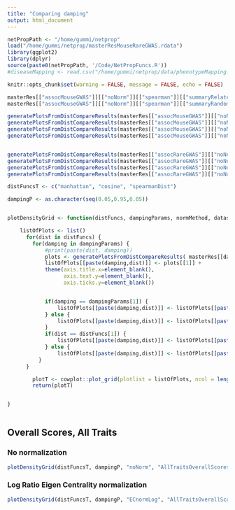 ```yaml
---
title: "Comparing damping"
output: html_document
---
```


```r
netPropPath <- "/home/gummi/netprop"
load("/home/gummi/netprop/masterResMouseRareGWAS.rdata")
library(ggplot2)
library(dplyr)
source(paste0(netPropPath, '/Code/NetPropFuncs.R'))
#diseaseMapping <- read.csv("/home/gummi/netprop/data/phenotypeMapping.csv")

knitr::opts_chunk$set(warning = FALSE, message = FALSE, echo = FALSE) 

```


```r
masterRes[["assocMouseGWAS"]][["noNorm"]][["spearman"]][["summaryRelated"]]
masterRes[["assocMouseGWAS"]][["noNorm"]][["spearman"]][["summaryRandom"]]

generatePlotsFromDistCompareResults(masterRes[["assocMouseGWAS"]][["noNorm"]][["spearman"]], densityOnly = TRUE )[[1]] + ggtitle("Mouse ,Spearman, noNorm")
generatePlotsFromDistCompareResults(masterRes[["assocMouseGWAS"]][["noNorm"]][["manhattan"]], densityOnly = TRUE )[[1]] + ggtitle("Mouse ,Manhattan, noNorm")
generatePlotsFromDistCompareResults(masterRes[["assocMouseGWAS"]][["noNorm"]][["jsd"]], densityOnly = TRUE )[[1]] + ggtitle("Mouse ,JSD, noNorm")
generatePlotsFromDistCompareResults(masterRes[["assocMouseGWAS"]][["noNorm"]][["minkowski05"]], densityOnly = TRUE )[[1]] + ggtitle("Mouse ,Minkowski05, noNorm")


generatePlotsFromDistCompareResults(masterRes[["assocRareGWAS"]][["noNorm"]][["spearman"]], densityOnly = TRUE )[[1]] + ggtitle("Rare, Spearman, noNorm")
generatePlotsFromDistCompareResults(masterRes[["assocRareGWAS"]][["noNorm"]][["manhattan"]], densityOnly = TRUE )[[1]] + ggtitle("Rare, Manhattan, noNorm")
generatePlotsFromDistCompareResults(masterRes[["assocRareGWAS"]][["noNorm"]][["jsd"]], densityOnly = TRUE )[[1]] + ggtitle("Rare, JSD, noNorm")
generatePlotsFromDistCompareResults(masterRes[["assocRareGWAS"]][["noNorm"]][["minkowski05"]], densityOnly = TRUE )[[1]] + ggtitle("Rare, Minkowski05, noNorm")

```

```r

distFuncsT <- c("manhattan", "cosine", "spearmanDist")

dampingP <- as.character(seq(0.05,0.95,0.05))


plotDensityGrid <- function(distFuncs, dampingParams, normMethod, dataset, masterRes) {

    listOfPlots <- list()
      for(dist in distFuncs) {
        for(damping in dampingParams) {
            #print(paste(dist, damping))
            plots <- generatePlotsFromDistCompareResults( masterRes[[dataset]][[normMethod]][[damping]][[dist]], densityOnly = TRUE )
            listOfPlots[[paste(damping,dist)]] <- plots[[1]] + 
            theme(axis.title.x=element_blank(),
                  axis.text.y=element_blank(),
                  axis.ticks.y=element_blank()) 


            if(damping == dampingParams[1]) {
                listOfPlots[[paste(damping,dist)]] <- listOfPlots[[paste(damping,dist)]] + ggtitle(dist) 
            } else {
                listOfPlots[[paste(damping,dist)]] <- listOfPlots[[paste(damping,dist)]] + ggtitle("")
            }
            if(dist == distFuncs[1]) {
                listOfPlots[[paste(damping,dist)]] <- listOfPlots[[paste(damping,dist)]] + ylab(as.character(damping))
            } else {
                listOfPlots[[paste(damping,dist)]] <- listOfPlots[[paste(damping,dist)]] + ylab("") }
          } 
      }

        plotT <- cowplot::plot_grid(plotlist = listOfPlots, ncol = length(distFuncs),byrow = FALSE)
        return(plotT)


}
        

```


## Overall Scores, All Traits {.tabset .tabset-pills}

### No normalization

```r

plotDensityGrid(distFuncsT, dampingP, "noNorm", "AllTraitsOverallScores", masterRes)

```


### Log Ratio Eigen Centrality normalization

```r


plotDensityGrid(distFuncsT, dampingP, "ECnormLog", "AllTraitsOverallScores", masterRes)


```
